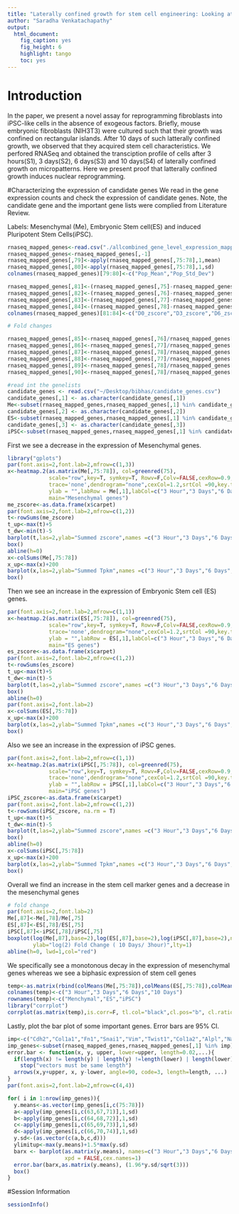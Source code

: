 ```yaml
---
title: "Laterally confined growth for stem cell engineering: Looking at the trascriptome"
author: "Saradha Venkatachapathy"
output: 
  html_document: 
    fig_caption: yes
    fig_height: 6
    highlight: tango
    toc: yes
---
```

# Introduction
In the paper, we present a novel assay for reprogramming fibroblasts into iPSC-like cells in the absence of exogeous factors. Briefly, mouse embryonic fibroblasts (NIH3T3) were cultured such that their growth was confined on rectangular islands. After 10 days of such latterally confined growth, we observed that they acquired stem cell characteristics. We perfored RNASeq and obtained the transciption profile of cells after 3 hours(S1), 3 days(S2), 6 days(S3) and 10 days(S4) of laterally confined growth on micropatterns. Here we present proof that latterally confined growth induces nuclear reprogramming.

#Characterizing the expression of candidate genes
We read in the gene expression counts and check the expression of candidate genes. Note, the candidate gene and the important gene lists were complied from Literature Review. 

Labels: Mesenchymal (Me), Embryonic Stem cell(ES) and induced Pluripotent Stem Cells(iPSC). 
```r
rnaseq_mapped_genes<-read.csv("./allcombined_gene_level_expression_mapped_to_gene_name.csv")
rnaseq_mapped_genes<-rnaseq_mapped_genes[,-1]
rnaseq_mapped_genes[,79]<-apply(rnaseq_mapped_genes[,75:78],1,mean) 
rnaseq_mapped_genes[,80]<-apply(rnaseq_mapped_genes[,75:78],1,sd) 
colnames(rnaseq_mapped_genes)[79:80]<-c("Pop_Mean","Pop_Std_Dev")

rnaseq_mapped_genes[,81]<-(rnaseq_mapped_genes[,75]-rnaseq_mapped_genes[,79])/rnaseq_mapped_genes[,80]
rnaseq_mapped_genes[,82]<-(rnaseq_mapped_genes[,76]-rnaseq_mapped_genes[,79])/rnaseq_mapped_genes[,80]
rnaseq_mapped_genes[,83]<-(rnaseq_mapped_genes[,77]-rnaseq_mapped_genes[,79])/rnaseq_mapped_genes[,80]
rnaseq_mapped_genes[,84]<-(rnaseq_mapped_genes[,78]-rnaseq_mapped_genes[,79])/rnaseq_mapped_genes[,80]
colnames(rnaseq_mapped_genes)[81:84]<-c("D0_zscore","D3_zscore","D6_zscore","D10_zscore")

# Fold changes

rnaseq_mapped_genes[,85]<-rnaseq_mapped_genes[,76]/rnaseq_mapped_genes[,75]#D3/D0
rnaseq_mapped_genes[,86]<-rnaseq_mapped_genes[,77]/rnaseq_mapped_genes[,75]#D6/D0
rnaseq_mapped_genes[,87]<-rnaseq_mapped_genes[,78]/rnaseq_mapped_genes[,75]#D10/D0
rnaseq_mapped_genes[,88]<-rnaseq_mapped_genes[,77]/rnaseq_mapped_genes[,76]#D6/D3
rnaseq_mapped_genes[,89]<-rnaseq_mapped_genes[,78]/rnaseq_mapped_genes[,76]#D10/D3
rnaseq_mapped_genes[,90]<-rnaseq_mapped_genes[,78]/rnaseq_mapped_genes[,77]#D10/D6

#read int the genelists
candidate_genes <- read.csv("~/Desktop/bibhas/candidate_genes.csv")
candidate_genes[,1] <- as.character(candidate_genes[,1])
Me<-subset(rnaseq_mapped_genes,rnaseq_mapped_genes[,1] %in% candidate_genes[,1])
candidate_genes[,2] <- as.character(candidate_genes[,2])
ES<-subset(rnaseq_mapped_genes,rnaseq_mapped_genes[,1] %in% candidate_genes[,2])
candidate_genes[,3] <- as.character(candidate_genes[,3])
iPSC<-subset(rnaseq_mapped_genes,rnaseq_mapped_genes[,1] %in% candidate_genes[,3])

```

First we see a decrease in the expression of Mesenchymal genes. 
```r
library("gplots")
par(font.axis=2,font.lab=2,mfrow=c(1,3))
x<-heatmap.2(as.matrix(Me[,75:78]), col=greenred(75),
             scale="row",key=T, symkey=T, Rowv=F,Colv=FALSE,cexRow=0.9,
             trace='none',dendrogram="none",cexCol=1.2,srtCol =90,key.title=" ",key.xlab="",cex.axis=0.7,
             ylab = "",labRow = Me[,1],labCol=c("3 Hour","3 Days","6 Days","10 Days"),density.info="none",
             main="Mesenchymal genes")
me_zscore<-as.data.frame(x$carpet)
par(font.axis=2,font.lab=2,mfrow=c(1,2))
t<-rowSums(me_zscore)
t_up<-max(t)+5
t_dw<-min(t)-5
barplot(t,las=2,ylab="Summed zscore",names =c("3 Hour","3 Days","6 Days","10 Days"),ylim=c(t_dw,t_up))
box()
abline(h=0)
x<-colSums(Me[,75:78])
x_up<-max(x)+200
barplot(x,las=2,ylab="Summed Tpkm",names =c("3 Hour","3 Days","6 Days","10 Days"),ylim=c(0,x_up))
box()
```

Then we see an increase in the expression of Embryonic Stem cell (ES) genes. 
```r
par(font.axis=2,font.lab=2,mfrow=c(1,1))
x<-heatmap.2(as.matrix(ES[,75:78]), col=greenred(75),
             scale="row",key=T, symkey=T, Rowv=F,Colv=FALSE,cexRow=0.9,
             trace='none',dendrogram="none",cexCol=1.2,srtCol =90,key.title=" ",key.xlab="",cex.axis=0.7,
             ylab = "",labRow = ES[,1],labCol=c("3 Hour","3 Days","6 Days","10 Days"),density.info="none",
             main="ES genes")
es_zscore<-as.data.frame(x$carpet)
par(font.axis=2,font.lab=2,mfrow=c(1,2))
t<-rowSums(es_zscore)
t_up<-max(t)+5
t_dw<-min(t)-5
barplot(t,las=2,ylab="Summed zscore",names =c("3 Hour","3 Days","6 Days","10 Days"),ylim=c(t_dw,t_up))
box()
abline(h=0)
par(font.axis=2,font.lab=2)
x<-colSums(ES[,75:78])
x_up<-max(x)+200
barplot(x,las=2,ylab="Summed Tpkm",names =c("3 Hour","3 Days","6 Days","10 Days"),ylim=c(0,x_up))
box()
```

Also we see an increase in the expression of iPSC genes. 
```r
par(font.axis=2,font.lab=2,mfrow=c(1,1))
x<-heatmap.2(as.matrix(iPSC[,75:78]), col=greenred(75),
             scale="row",key=T, symkey=T, Rowv=F,Colv=FALSE,cexRow=0.9,
             trace='none',dendrogram="none",cexCol=1.2,srtCol =90,key.title=" ",key.xlab="",cex.axis=0.7,
             ylab = "",labRow = iPSC[,1],labCol=c("3 Hour","3 Days","6 Days","10 Days"),density.info="none",
             main="iPSC genes")
iPSC_zscore<-as.data.frame(x$carpet)
par(font.axis=2,font.lab=2,mfrow=c(1,2))
t<-rowSums(iPSC_zscore, na.rm = T)
t_up<-max(t)+5
t_dw<-min(t)-5
barplot(t,las=2,ylab="Summed zscore",names =c("3 Hour","3 Days","6 Days","10 Days"),ylim=c(t_dw,t_up))
box()
abline(h=0)
x<-colSums(iPSC[,75:78])
x_up<-max(x)+200
barplot(x,las=2,ylab="Summed Tpkm",names =c("3 Hour","3 Days","6 Days","10 Days"),ylim=c(0,x_up))
box()

```

Overall we find an increase in the stem cell marker genes and a decrease in the mesenchymal genes
```r

# fold change
par(font.axis=2,font.lab=2)
Me[,87]<-Me[,78]/Me[,75]
ES[,87]<-ES[,78]/ES[,75]
iPSC[,87]<-iPSC[,78]/iPSC[,75]
boxplot(log(Me[,87],base=2),log(ES[,87],base=2),log(iPSC[,87],base=2),na.rm=T, las=1, col="gray",pch=18, names=c("Mesenchymal","ES","iPSC"),
        ylab="log(2) Fold Change ( 10 Days/ 3hour)",lty=1)
abline(h=0, lwd=1,col="red")


```

We specifically see a monotonous decay in the expression of mesenchymal genes whereas we see a biphasic expression of stem cell genes
```r
temp<-as.matrix(rbind(colMeans(Me[,75:78]),colMeans(ES[,75:78]),colMeans(iPSC[,75:78])))
colnames(temp)<-c("3 Hour","3 Days","6 Days","10 Days")
rownames(temp)<-c("Menchymal","ES","iPSC")
library("corrplot")
corrplot(as.matrix(temp),is.corr=F, tl.col="black",cl.pos="b", cl.ratio=0.3,method="color",addgrid.col="black")
```

Lastly, plot the bar plot of some important genes. Error bars are 95% CI.
```r
imp<-c("Cdh2","Col1a1","Fn1","Snai1","Vim","Twist1","Col1a2","Alpl","Nanog","Pou5f1","Lin28a","Sox2","Fut4","Klf4","Lmna","Pcna")
imp_genes<-subset(rnaseq_mapped_genes,rnaseq_mapped_genes[,1] %in% imp)
error.bar <- function(x, y, upper, lower=upper, length=0.02,...){
  if(length(x) != length(y) | length(y) !=length(lower) | length(lower) != length(upper))
    stop("vectors must be same length")
  arrows(x,y+upper, x, y-lower, angle=90, code=3, length=length, ...)
}
par(font.axis=2,font.lab=2,mfrow=c(4,4))

for( i in 1:nrow(imp_genes)){
  y.means<-as.vector(imp_genes[i,c(75:78)])
  a<-apply(imp_genes[i,c(63,67,71)],1,sd) 
  b<-apply(imp_genes[i,c(64,68,72)],1,sd) 
  c<-apply(imp_genes[i,c(65,69,73)],1,sd) 
  d<-apply(imp_genes[i,c(66,70,74)],1,sd) 
  y.sd<-(as.vector(c(a,b,c,d)))
  ylimitup<-max(y.means)+1.5*max(y.sd)
  barx <- barplot(as.matrix(y.means), names=c("3 Hour","3 Days","6 Days","10 Days"),main=imp_genes[i,1],ylim=c(0,ylimitup),las=2,ylab="TPkM",cex.axis = 1,
                  xpd = FALSE,cex.names=1)
  error.bar(barx,as.matrix(y.means), (1.96*y.sd/sqrt(3)))
  box()
}
```

#Session Information
```r
sessionInfo()
```

